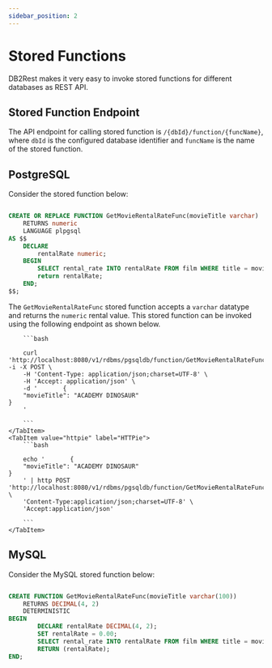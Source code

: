 ```yaml
---
sidebar_position: 2
---
```


# Stored Functions


DB2Rest makes it very easy to invoke stored functions for different databases as REST API.


## Stored Function Endpoint

The API endpoint for calling stored function is `/{dbId}/function/{funcName}`, where `dbId` is the configured database identifier and `funcName`
is the name of the stored function.


## PostgreSQL


Consider the stored function below:

```sql

CREATE OR REPLACE FUNCTION GetMovieRentalRateFunc(movieTitle varchar)
    RETURNS numeric
	LANGUAGE plpgsql
AS $$
	DECLARE
		rentalRate numeric;
	BEGIN
		SELECT rental_rate INTO rentalRate FROM film WHERE title = movieTitle;
		return rentalRate;
	END;
$$;


```

The `GetMovieRentalRateFunc` stored function accepts a `varchar` datatype and returns the `numeric` rental value.
This stored function can be invoked using the following endpoint as shown below.


<Tabs>
    <TabItem value="cURL" label="cURL" default>

        ```bash

        curl 'http://localhost:8080/v1/rdbms/pgsqldb/function/GetMovieRentalRateFunc' -i -X POST \
        -H 'Content-Type: application/json;charset=UTF-8' \
        -H 'Accept: application/json' \
        -d '       {
        "movieTitle": "ACADEMY DINOSAUR"
    }
        '

        ```
    </TabItem>
    <TabItem value="httpie" label="HTTPie">
        ```bash

        echo '       {
        "movieTitle": "ACADEMY DINOSAUR"
    }
        ' | http POST 'http://localhost:8080/v1/rdbms/pgsqldb/function/GetMovieRentalRateFunc' \
        'Content-Type:application/json;charset=UTF-8' \
        'Accept:application/json'

        ```
    </TabItem>

</Tabs>



## MySQL

Consider the MySQL stored function below:

```sql

CREATE FUNCTION GetMovieRentalRateFunc(movieTitle varchar(100))
    RETURNS DECIMAL(4, 2)
    DETERMINISTIC
BEGIN
        DECLARE rentalRate DECIMAL(4, 2);
        SET rentalRate = 0.00;
        SELECT rental_rate INTO rentalRate FROM film WHERE title = movieTitle;
        RETURN (rentalRate);
END;

```

